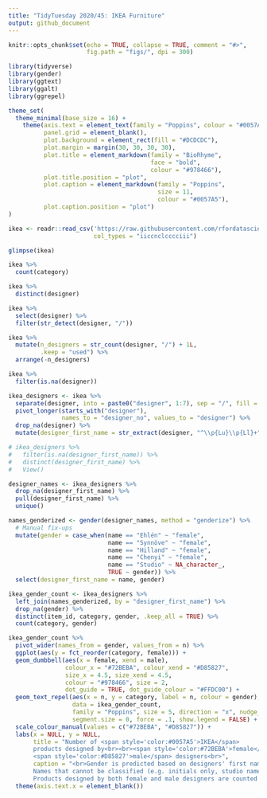 ```yaml
---
title: "TidyTuesday 2020/45: IKEA Furniture"
output: github_document
---
```


```r
knitr::opts_chunk$set(echo = TRUE, collapse = TRUE, comment = "#>",
                      fig.path = "figs/", dpi = 300)
```

```r
library(tidyverse)
library(gender)
library(ggtext)
library(ggalt)
library(ggrepel)

theme_set(
  theme_minimal(base_size = 16) +
    theme(axis.text = element_text(family = "Poppins", colour = "#0057A5"),
          panel.grid = element_blank(),
          plot.background = element_rect(fill = "#DCDCDC"),
          plot.margin = margin(30, 30, 30, 30),
          plot.title = element_markdown(family = "BioRhyme",
                                        face = "bold",
                                        colour = "#978466"),
          plot.title.position = "plot",
          plot.caption = element_markdown(family = "Poppins",
                                          size = 11,
                                          colour = "#0057A5"),
          plot.caption.position = "plot")
)
```

```r
ikea <- readr::read_csv('https://raw.githubusercontent.com/rfordatascience/tidytuesday/master/data/2020/2020-11-03/ikea.csv',
                        col_types = "iiccnclcccciii")

glimpse(ikea)
```

```r
ikea %>% 
  count(category)

ikea %>% 
  distinct(designer)

ikea %>% 
  select(designer) %>% 
  filter(str_detect(designer, "/"))

ikea %>% 
  mutate(n_designers = str_count(designer, "/") + 1L,
         .keep = "used") %>% 
  arrange(-n_designers)

ikea %>% 
  filter(is.na(designer))
```

```r
ikea_designers <- ikea %>% 
  separate(designer, into = paste0("designer", 1:7), sep = "/", fill = "right") %>% 
  pivot_longer(starts_with("designer"),
               names_to = "designer_no", values_to = "designer") %>% 
  drop_na(designer) %>% 
  mutate(designer_first_name = str_extract(designer, "^\\p{Lu}\\p{Ll}+"))

# ikea_designers %>% 
#   filter(is.na(designer_first_name)) %>% 
#   distinct(designer_first_name) %>% 
#   View()
```

```r
designer_names <- ikea_designers %>% 
  drop_na(designer_first_name) %>% 
  pull(designer_first_name) %>% 
  unique()

names_genderized <- gender(designer_names, method = "genderize") %>% 
  # Manual fix-ups
  mutate(gender = case_when(name == "Ehlén" ~ "female",
                            name == "Synnöve" ~ "female",
                            name == "Hilland" ~ "female",
                            name == "Chenyi" ~ "female",
                            name == "Studio" ~ NA_character_,
                            TRUE ~ gender)) %>% 
  select(designer_first_name = name, gender)
```

```r
ikea_gender_count <- ikea_designers %>% 
  left_join(names_genderized, by = "designer_first_name") %>% 
  drop_na(gender) %>% 
  distinct(item_id, category, gender, .keep_all = TRUE) %>% 
  count(category, gender)

ikea_gender_count %>% 
  pivot_wider(names_from = gender, values_from = n) %>% 
  ggplot(aes(y = fct_reorder(category, female))) +
  geom_dumbbell(aes(x = female, xend = male),
                colour_x = "#72BEBA", colour_xend = "#D85827",
                size_x = 4.5, size_xend = 4.5,
                colour = "#978466", size = 2,
                dot_guide = TRUE, dot_guide_colour = "#FFDC00") +
  geom_text_repel(aes(x = n, y = category, label = n, colour = gender),
                  data = ikea_gender_count,
                  family = "Poppins", size = 5, direction = "x", nudge_y = -.4,
                  segment.size = 0, force = .1, show.legend = FALSE) +
  scale_colour_manual(values = c("#72BEBA", "#D85827")) +
  labs(x = NULL, y = NULL,
       title = "Number of <span style='color:#0057A5'>IKEA</span> 
       products designed by<br><br><span style='color:#72BEBA'>female</span> vs 
       <span style='color:#D85827'>male</span> designers<br>",
       caption = "<br>Gender is predicted based on designers' first names using the Genderize.io API.<br>
       Names that cannot be classified (e.g. initials only, studio names, \"IKEA\") are excluded.<br>
       Products designed by both female and male designers are counted twice.") +
  theme(axis.text.x = element_blank())
```
